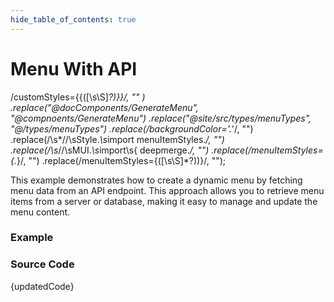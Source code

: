 ```yaml
---
hide_table_of_contents: true
---
```



# Menu With API

  /customStyles=\{\{([\s\S]*?)\}\}/,
  ""
)
  .replace("@docComponents/GenerateMenu", "@compnoents/GenerateMenu")
  .replace("@site/src/types/menuTypes", "@/types/menuTypes")
  .replace(/backgroundColor='.*'/, "")
  .replace(/\s*\/\/\sStyle.*\s*import menuItemStyles.*/, "")
  .replace(/\s*\/\/\sMUI.*\s*import\s{ deepmerge.*/, "")
  .replace(/menuItemStyles={.*}/, "")
  .replace(/menuItemStyles={([\s\S]*?)\)\}/, "");

This example demonstrates how to create a dynamic menu by fetching menu data from an API endpoint. This approach allows you to retrieve menu items from a server or database, making it easy to manage and update the menu content.

### Example

<BrowserWindow url="/vertical-menu/menu-render/menu-with-api">
  <Provider>
    <MenuWithApi />
  </Provider>
</BrowserWindow>

### Source Code

<TsToJsCodeSnippet>{updatedCode}</TsToJsCodeSnippet>
